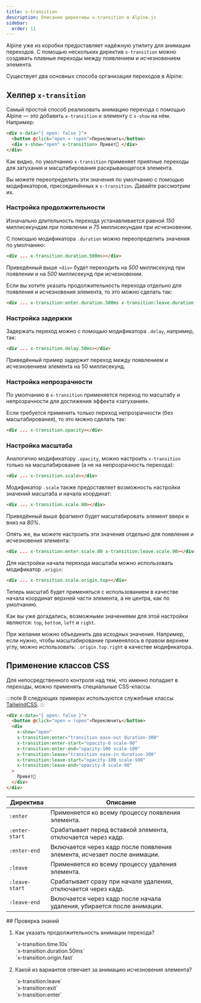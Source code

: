 ```yaml
---
title: x-transition
description: Описание директивы x-transition в Alpine.js
sidebar:
  order: 11
---
```



Alpine уже из коробки предоставляет надёжную утилиту для анимации переходов. С помощью нескольких директив `x-transition` можно создавать плавные переходы между появлением и исчезновением элемента.

Существует два основных способа организации переходов в Alpine:

<CardGrid>
  <LinkCard title="Хелпер <strong>x-transition</strong>" href="#хелпер-x-transition" />
  <LinkCard title="Применение классов CSS" href="#применение-классов-css" />
</CardGrid>

## Хелпер `x-transition`

Самый простой способ реализовать анимацию перехода с помощью Alpine — это добавить `x-transition` к элементу с `x-show` на нём. Например:

```html live "x-transition"
<div x-data="{ open: false }">
  <button @click="open = !open">Переключить</button>
  <div x-show="open" x-transition> Привет👋 </div>
</div>
```

Как видно, по умолчанию `x-transition` применяет приятные переходы для затухания и масштабирования раскрывающегося элемента.

Вы можете переопределить эти значения по умолчанию с помощью модификаторов, присоединённых к `x-transition`. Давайте рассмотрим их.

### Настройка продолжительности

Изначально длительность перехода устанавливается равной _150_ миллисекундам при появлении и _75_ миллисекундам при исчезновении.

С помощью модификатора `.duration` можно переопределить значения по умолчанию:

```html "duration.500ms"
<div ... x-transition.duration.500ms></div>
```

Приведённый выше `<div>` будет переходить на _500_ миллисекунд при появлении и на _500_ миллисекунд при исчезновении.

Если вы хотите указать продолжительность перехода отдельно для появления и исчезновения элемента, то это можно сделать так:

```html wrap "enter.duration.500ms" "leave.duration.400ms"
<div ... x-transition:enter.duration.500ms x-transition:leave.duration.400ms></div>
```

### Настройка задержки

Задержать переход можно с помощью модификатора `.delay`, например, так:

```html "delay.50ms"
<div ... x-transition.delay.50ms></div>
```

Приведённый пример задержит переход между появлением и исчезновением элемента на 50 миллисекунд.

### Настройка непрозрачности

По умолчанию в `x-transition` применяется переход по масштабу и непрозрачности для достижения эффекта «затухания».

Если требуется применить только переход непрозрачности (без масштабирования), то это можно сделать так:

```html "opacity"
<div ... x-transition.opacity></div>
```

### Настройка масштаба

Аналогично модификатору `.opacity`, можно настроить `x-transition` только на масштабирование (а не на непрозрачность перехода):

```html "scale"
<div ... x-transition.scale></div>
```

Модификатор `.scale` также предоставляет возможность настройки значений масштаба и начала координат:

```html "scale.80"
<div ... x-transition.scale.80></div>
```

Приведённый выше фрагмент будет масштабировать элемент вверх и вниз на _80%_.

Опять же, вы можете настроить эти значения отдельно для появления и исчезновения элемента:

```html "enter.scale.80" "leave.scale.90"
<div ... x-transition:enter.scale.80 x-transition:leave.scale.90></div>
```

Для настройки начала перехода масштаба можно использовать модификатор `.origin`:

```html "origin"
<div ... x-transition.scale.origin.top></div>
```

Теперь масштаб будет применяться с использованием в качестве начала координат верхней части элемента, а не центра, как по умолчанию.

Как вы уже догадались, возможными значениями для этой настройки являются: `top`, `bottom`, `left` и `right`.

При желании можно объединить два исходных значения. Например, если нужно, чтобы масштабирование применялось в правом верхнем углу, можно использовать: `.origin.top.right` в качестве модификатора.

## Применение классов CSS

Для непосредственного контроля над тем, что именно попадает в переходы, можно применять специальные CSS-классы.

:::note
    В следующих примерах используются служебные классы [TailwindCSS](https://tailwindcss.ru/docs/transition-property).
:::

```html live {5-10}
<div x-data="{ open: false }">
  <button @click="open = !open">Переключить</button>
  <div
    x-show="open"
    x-transition:enter="transition ease-out duration-300"
    x-transition:enter-start="opacity-0 scale-90"
    x-transition:enter-end="opacity-100 scale-100"
    x-transition:leave="transition ease-in duration-300"
    x-transition:leave-start="opacity-100 scale-100"
    x-transition:leave-end="opacity-0 scale-90"
  >
    Привет👋
  </div>
</div>
```

| Директива      | Описание                                                                 |
| -------------- | ------------------------------------------------------------------------ |
| `:enter`       | Применяется ко всему процессу появления элемента.                        |
| `:enter-start` | Срабатывает перед вставкой элемента, отключается через кадр.             |
| `:enter-end`   | Включается через кадр после появления элемента, исчезает после анимации. |
| `:leave`       | Применяется ко всему процессу удаления элемента.                         |
| `:leave-start` | Срабатывает сразу при начале удаления, отключается через кадр.           |
| `:leave-end`   | Включается через кадр после начала удаления, убирается после анимации.   |

<Box icon="question-mark">
## Проверка знаний

1. Как указать продолжительность анимации перехода?

    <MultipleChoice>
      <Option>
        `x-transition.time.10s`
      </Option>
      <Option isCorrect>
        `x-transition.duration.50ms`
      </Option>
      <Option>
        `x-transition.origin.fast`
      </Option>
    </MultipleChoice>

2. Какой из вариантов отвечает за анимацию исчезновения элемента?

    <MultipleChoice>
      <Option isCorrect>
        `x-transition:leave`
      </Option>
      <Option>
        `x-transition:exit`
      </Option>
      <Option>
        `x-transition:enter`
      </Option>
    </MultipleChoice>

</Box>